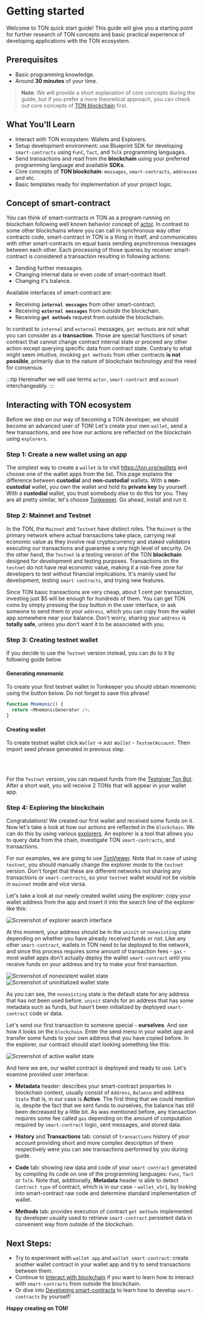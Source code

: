 
# Getting started

Welcome to TON quick start guide! This guide will give you a starting point for further research of TON concepts and basic practical experience of developing applications with the TON ecosystem.

## Prerequisites

- Basic programming knowledge.
- Around __30 minutes__ of your time.

> **Note**: We will provide a short explanation of core concepts during the guide, but if you prefer a more theoretical approach, you can check out core concepts of [TON blockchain](/v3/concepts/dive-into-ton/ton-blockchain/blockchain-of-blockchains) first.

## What You'll Learn

- Interact with TON ecosystem: Wallets and Explorers.
- Setup development environment: use Blueprint SDK for developing `smart-contracts` using `FunC`, `Tact`, and `Tolk` programming languages.
- Send transactions and read from the **blockchain** using your preferred programming language and available **SDKs**.
- Core concepts of **TON blockchain**: `messages`, `smart-contracts`, `addresses` and etc.
- Basic templates ready for implementation of your project logic.

## Concept of smart-contract

You can think of smart-contracts in TON as a program running on blockchain following well known behavior concept of [actor](/v3/concepts/dive-into-ton/ton-blockchain/blockchain-of-blockchains#single-actor). In contrast to some other blockchains where you can call in synchronous way other contracts code, smart-contract in TON is a thing in itself, and communicates with other smart-contracts on equal basis sending asynchronous messages between each other. Each processing of those queries by receiver smart-contract is considered a transaction resulting in following actions:
 - Sending further messages.
 - Changing internal data or even code of smart-contract itself.
 - Changing it's balance.

Available interfaces of smart-contract are:
 - Receiving **`internal messages`** from other smart-contract.
 - Receiving **`external messages`** from outside the blockchain.
 - Receiving **`get methods`** request from outside the blockchain.

In contrast to `internal` and `external` messages, `get methods` are not what you can consider as a **transaction**. Those are special functions of smart contract that cannot change contract internal state or proceed any other action except querying specific data from contract state. Contrary to what might seem intuitive, invoking `get methods` from other contracts **is not possible**, primarily due to the nature of blockchain technology and the need for consensus.

:::tip
Hereinafter we will use terms `actor`, `smart-contract` and `account` interchangeably.
:::

## Interacting with TON ecosystem

Before we step on our way of becoming a TON developer, we should become an advanced user of TON! Let's create your own `wallet`, send a few transactions, and see how our actions are reflected on the blockchain using `explorers`.

### Step 1: Create a new wallet using an app

The simplest way to create a `wallet` is to visit https://ton.org/wallets and choose one of the wallet apps from the list. This page explains the difference between **custodial** and **non-custodial** wallets. With a **non-custodial** wallet, you own the wallet and hold its **private key** by yourself. With a **custodial** wallet, you trust somebody else to do this for you. They are all pretty similar, let's choose [Tonkeeper](https://tonkeeper.com/). Go ahead, install and run it.

### Step 2: Mainnet and Testnet

In the TON, the `Mainnet` and `Testnet` have distinct roles. The `Mainnet` is the primary network where actual transactions take place, carrying real economic value as they involve real cryptocurrency and staked validators executing our transactions and guarantee a very high level of security. On the other hand, the `Testnet` is a testing version of the TON **blockchain** designed for development and testing purposes. Transactions on the `testnet` do not have real economic value, making it a risk-free zone for developers to test without financial implications. It's mainly used for development, testing `smart contracts`, and trying new features.

Since TON basic transactions are very cheap, about 1 cent per transaction, investing just $5 will be enough for hundreds of them. You can get TON coins by simply pressing the buy button in the user interface, or ask someone to send them to your `address`, which you can copy from the wallet app somewhere near your balance. Don't worry, sharing your `address` is **totally safe**, unless you don't want it to be associated with you.

### Step 3: Creating testnet wallet

If you decide to use the `Testnet` version instead, you can do to it by following guide below.

#### Generating mnemonic

To create your first testnet wallet in Tonkeeper you should obtain mnemonic using the button below. Do not forget to save this phrase!

```js live
function Mnemonic() {
  return <MnemonicGenerator />;
}
```

#### Creating wallet

To create testnet wallet click *`Wallet`* -> *`Add Wallet`* - *`TestnetAccount`*. Then import seed phrase generated in previous step.

<div style={{display: 'flex', justifyContent: 'center', gap: '20px', flexWrap: 'wrap', marginBottom: '30px'}}>
  <br/>
  <ThemedImage
    height='600px'
    alt=""
    sources={{
      light: '/img/tutorials/quick-start/tonkeeper-light.jpg?raw=true',
      dark: '/img/tutorials/quick-start/tonkeeper-dark.jpg?raw=true',
    }}
  />
  <br/>
</div>

For the `Testnet` version, you can request funds from the [Testgiver Ton Bot](https://t.me/testgiver_ton_bot). After a short wait, you will receive 2 TONs that will appear in your wallet app.

### Step 4: Exploring the blockchain

Congratulations! We created our first wallet and received some funds on it. Now let's take a look at how our actions are reflected in the `blockchain`. We can do this by using various [explorers](https://ton.app/explorers). An explorer is a tool that allows you to query data from the chain, investigate TON `smart-contracts`, and transactions.

For our examples, we are going to use [TonViewer](https://tonviewer.com/). Note that in case of using `testnet`, you should manually change the explorer mode to the `testnet` version. Don't forget that these are different networks not sharing any transactions or `smart-contracts`, so your `testnet` wallet would not be visible in `mainnet` mode and vice versa.

Let's take a look at our newly created wallet using the explorer: copy your wallet address from the app and insert it into the search line of the explorer like this:

<div style={{marginBottom: '30px'}}>
  <img src="/img/tutorials/quick-start/explorer1.png" alt="Screenshot of explorer search interface"/>
</div>

At this moment, your address should be in the `uninit` or `nonexisting` state depending on whether you have already received funds or not. Like any other `smart-contract`, wallets in TON need to be deployed to the network, and since this process requires some amount of transaction fees - `gas` - most wallet apps don't actually deploy the wallet `smart-contract` until you receive funds on your address and try to make your first transaction.

<div style={{marginBottom: '10px'}}>
  <img src="/img/tutorials/quick-start/nonexist.png" alt="Screenshot of nonexistent wallet state"/>
</div>
<div style={{marginBottom: '30px'}}>
  <img src="/img/tutorials/quick-start/uninit.png" alt="Screenshot of uninitialized wallet state"/>
</div>

As you can see, the `nonexisting` state is the default state for any address that has not been used before. `uninit` stands for an address that has some metadata such as funds, but hasn't been initialized by deployed `smart-contract` code or data.

Let's send our first transaction to someone special - **ourselves**. And see how it looks on the `blockchain`. Enter the send menu in your wallet app and transfer some funds to your own address that you have copied before. In the explorer, our contract should start looking something like this:

<div style={{marginBottom: '30px'}}>
  <img src="/img/tutorials/quick-start/active.png" alt="Screenshot of active wallet state"/>
</div>

And here we are, our wallet contract is deployed and ready to use. Let's examine provided user interface:

 - **Metadata** header: describes your smart-contract properties in blockchain context, usually consist of `Address`, `Balance` and address `State` that is, in our case is **Active**. The first thing that we could mention is, despite the fact that we sent funds to ourselves, the balance has still been decreased by a little bit. As was mentioned before, any transaction requires some fee called `gas` depending on the amount of computation required by `smart-contract` logic, sent messages, and stored data.

 - **History** and **Transactions** tab: consist of `transactions` history of your account providing short and more complex description of them respectively were you can see transactions performed by you during guide.

 - **Code** tab: showing raw data and code of your `smart-contract` generated by compiling its code on one of the programming languages: `Func`, `Tact` or `Tolk`. Note that, additionally, **Metadata** header is able to detect `Contract type` of contract, which is in our case - `wallet_v5r1`, by looking into smart-contract raw code and determine standard implementation of wallet.

 - **Methods** tab: provides execution of contract `get methods` implemented by developer usually used to retrieve `smart-contract` persistent data in convenient way from outside of the blockchain.

## Next Steps:

 - Try to experiment with `wallet app` and `wallet smart-contract`: create another wallet contract in your wallet app and try to send transactions between them.
 - Continue to [Interact with blockchain](/v3/guidelines/quick-start/blockchain-interaction/reading-from-netowrk) if you want to learn how to interact with `smart-contracts` from outside the blockchain.
 - Or dive into [Developing smart-contracts](/v3/guidelines/quick-start/developing-smart-contracts/setup-environment) to learn how to develop `smart-contracts` by yourself!

**Happy creating on TON!**

